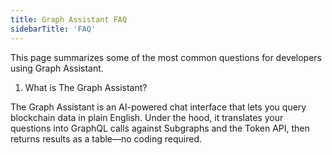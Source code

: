 ```yaml
---
title: Graph Assistant FAQ
sidebarTitle: 'FAQ'
---
```


This page summarizes some of the most common questions for developers using Graph Assistant.

1. What is The Graph Assistant?

The Graph Assistant is an AI-powered chat interface that lets you query blockchain data in plain English. Under the hood, it translates your questions into GraphQL calls against Subgraphs and the Token API, then returns results as a table—no coding required.
